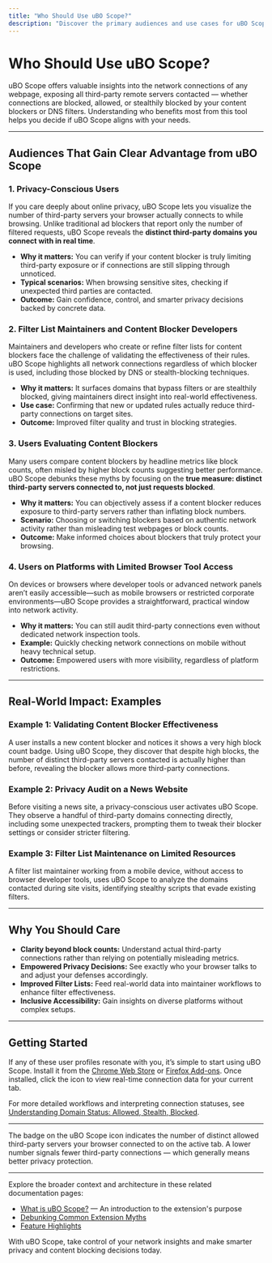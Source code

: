 ```yaml
---
title: "Who Should Use uBO Scope?"
description: "Discover the primary audiences and use cases for uBO Scope, from privacy-conscious users to filter list maintainers and those evaluating content blockers. Examples show its real-world impact, such as validating the effectiveness of blockers and informing privacy decisions on devices with limited browser tool access."
---
```


# Who Should Use uBO Scope?

uBO Scope offers valuable insights into the network connections of any webpage, exposing all third-party remote servers contacted — whether connections are blocked, allowed, or stealthily blocked by your content blockers or DNS filters. Understanding who benefits most from this tool helps you decide if uBO Scope aligns with your needs.

---

## Audiences That Gain Clear Advantage from uBO Scope

### 1. Privacy-Conscious Users

If you care deeply about online privacy, uBO Scope lets you visualize the number of third-party servers your browser actually connects to while browsing. Unlike traditional ad blockers that report only the number of filtered requests, uBO Scope reveals the **distinct third-party domains you connect with in real time**.

- **Why it matters:** You can verify if your content blocker is truly limiting third-party exposure or if connections are still slipping through unnoticed.
- **Typical scenarios:** When browsing sensitive sites, checking if unexpected third parties are contacted.
- **Outcome:** Gain confidence, control, and smarter privacy decisions backed by concrete data.

### 2. Filter List Maintainers and Content Blocker Developers

Maintainers and developers who create or refine filter lists for content blockers face the challenge of validating the effectiveness of their rules. uBO Scope highlights all network connections regardless of which blocker is used, including those blocked by DNS or stealth-blocking techniques.

- **Why it matters:** It surfaces domains that bypass filters or are stealthily blocked, giving maintainers direct insight into real-world effectiveness.
- **Use case:** Confirming that new or updated rules actually reduce third-party connections on target sites.
- **Outcome:** Improved filter quality and trust in blocking strategies.

### 3. Users Evaluating Content Blockers

Many users compare content blockers by headline metrics like block counts, often misled by higher block counts suggesting better performance. uBO Scope debunks these myths by focusing on the **true measure: distinct third-party servers connected to, not just requests blocked**.

- **Why it matters:** You can objectively assess if a content blocker reduces exposure to third-party servers rather than inflating block numbers.
- **Scenario:** Choosing or switching blockers based on authentic network activity rather than misleading test webpages or block counts.
- **Outcome:** Make informed choices about blockers that truly protect your browsing.

### 4. Users on Platforms with Limited Browser Tool Access

On devices or browsers where developer tools or advanced network panels aren’t easily accessible—such as mobile browsers or restricted corporate environments—uBO Scope provides a straightforward, practical window into network activity.

- **Why it matters:** You can still audit third-party connections even without dedicated network inspection tools.
- **Example:** Quickly checking network connections on mobile without heavy technical setup.
- **Outcome:** Empowered users with more visibility, regardless of platform restrictions.

---

## Real-World Impact: Examples

### Example 1: Validating Content Blocker Effectiveness
A user installs a new content blocker and notices it shows a very high block count badge. Using uBO Scope, they discover that despite high blocks, the number of distinct third-party servers contacted is actually higher than before, revealing the blocker allows more third-party connections.

### Example 2: Privacy Audit on a News Website
Before visiting a news site, a privacy-conscious user activates uBO Scope. They observe a handful of third-party domains connecting directly, including some unexpected trackers, prompting them to tweak their blocker settings or consider stricter filtering.

### Example 3: Filter List Maintenance on Limited Resources
A filter list maintainer working from a mobile device, without access to browser developer tools, uses uBO Scope to analyze the domains contacted during site visits, identifying stealthy scripts that evade existing filters.

---

## Why You Should Care

- **Clarity beyond block counts:** Understand actual third-party connections rather than relying on potentially misleading metrics.
- **Empowered Privacy Decisions:** See exactly who your browser talks to and adjust your defenses accordingly.
- **Improved Filter Lists:** Feed real-world data into maintainer workflows to enhance filter effectiveness.
- **Inclusive Accessibility:** Gain insights on diverse platforms without complex setups.

---

## Getting Started

If any of these user profiles resonate with you, it’s simple to start using uBO Scope. Install it from the [Chrome Web Store](https://chromewebstore.google.com/detail/ubo-scope/bbdpgcaljkaaigfcomhidmneffjjjfgp) or [Firefox Add-ons](https://addons.mozilla.org/firefox/addon/ubo-scope/). Once installed, click the icon to view real-time connection data for your current tab.

For more detailed workflows and interpreting connection statuses, see [Understanding Domain Status: Allowed, Stealth, Blocked](https://your-docs-link/guides/interpreting-results/understanding-domain-status).


---

<Tip>
The badge on the uBO Scope icon indicates the number of distinct allowed third-party servers your browser connected to on the active tab. A lower number signals fewer third-party connections — which generally means better privacy protection.
</Tip>

---

Explore the broader context and architecture in these related documentation pages:

- [What is uBO Scope?](https://your-docs-link/overview/intro-core-concepts/product-overview) — An introduction to the extension's purpose
- [Debunking Common Extension Myths](https://your-docs-link/guides/interpreting-results/debunking-common-myths)
- [Feature Highlights](https://your-docs-link/overview/architecture-features/feature-highlights)

With uBO Scope, take control of your network insights and make smarter privacy and content blocking decisions today.
